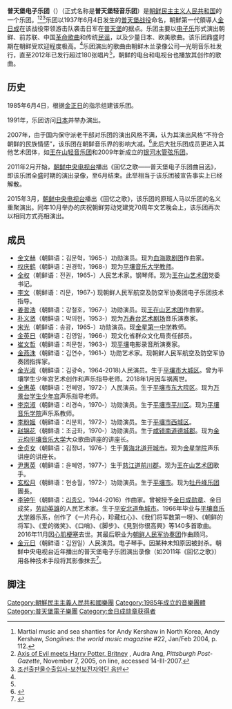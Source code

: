 {{Korean|context=north|
hangul=보천보전자악단|
hanja=普天堡電子樂團|
mr=Poch'ŏnbo Jŏnja-aktan|
rr=Bocheonbo Jeonja-akdan}}

'''普天堡电子乐团'''（{{kor|보천보전자악단|普天堡電子樂團}}）（正式名称是'''普天堡轻音乐团'''）是[[朝鲜民主主义人民共和国|朝鲜民主主义人民共和国]]的一个乐团。<ref>Martial music and sea shanties for Andy Kershaw in North Korea, Andy Kershaw, ''Songlines: the world music magazine'' #22, Jan/Feb 2004, p. 112.</ref><ref name="b">[http://www.post-gazette.com/pg/05311/601849.stm Axis of Evil meets Harry Potter, Britney] {{Wayback|url=http://www.post-gazette.com/pg/05311/601849.stm |date=20111218041316 }}, Audra Ang, ''Pittsburgh Post-Gazette'', November 7, 2005, on line, accessed 14-III-2007.</ref><ref name="c">[http://www.dprk-book.com/music1.php?action=list&lx=%C0%BD%B9%DD&lx2=%BA%B8%C3%B5%BA%B8%C0%FC%C0%DA%BE%C7%B4%DC 조선출판물수출입사-보천보전자악단 음반]{{Dead link|date=2018年10月 |bot=InternetArchiveBot |fix-attempted=yes }}</ref>乐团以1937年6月4日发生的[[普天堡战役|普天堡战役]]命名，朝鮮第一代領導人[[金日成|金日成]]在该战役带领游击队袭击日军在[[普天堡|普天堡]]的据点。乐团主要以[[Electronica|电子乐]]形式演出朝鲜、前苏联、中国[[红色歌曲|革命歌曲]]和传统[[民谣|民谣]]，以及少量日本、欧美歌曲。该乐团鼎盛时期在朝鲜受欢迎程度极高。<ref name="b" />乐团演出的歌曲由朝鲜木兰录像公司—光明音乐社发行，直至2012年已发行超过180张唱片<ref name="c" />，朝鲜的电台和电视台也播放其创作的歌曲。

== 历史 ==
1985年6月4日，根据[[金正日|金正日]]的指示组建该乐团。

1991年，乐团访问[[日本|日本]]并举办演出。

2007年，由于国内保守派老干部对乐团的演出风格不满，认为其演出风格“不符合朝鲜的民族情感”，该乐团在朝鲜音乐界的影响大减。<ref>{{Cite web |url=http://japanese.yonhapnews.co.kr/northkorea/2007/11/29/0300000000AJP20071129001300882.HTML |title=朝鲜的流行乐队“普天堡电子乐团”实际上已经解散了（日文） |accessdate=2007-11-29 |archive-date=2007-12-11 |archive-url=https://web.archive.org/web/20071211195545/http://japanese.yonhapnews.co.kr/northkorea/2007/11/29/0300000000AJP20071129001300882.HTML |dead-url=no }}</ref>此后大批乐团成员更进入其他艺术团体，如[[王在山轻音乐团|王在山轻音乐团]]和2009年新成立的[[銀河水管弦樂團|银河水管弦乐团]]。

2011年2月开始，[[朝鲜中央电视台|朝鲜中央电视台]]播出《回忆之歌——普天堡电子乐团曲目选》，即该乐团全盛时期的演出录像，至6月结束。此举相当于该乐团被宣告事实上已经解散。

2015年3月，[[朝鲜中央电视台|朝鲜中央电视台]]播出《回忆之歌》，该乐团的原班人马以乐团的名义重聚演出。同年10月举办的庆祝朝鲜劳动党建党70周年文艺晚会上，该乐团再次以相同方式亮相演出。

== 成员 ==
* [[金文赫|金文赫]]（朝鲜语：김문혁，1965-）功勋演员。现为[[血海歌剧团|血海歌剧团]]作曲家。
* [[权庆鹤|权庆鹤]]（朝鲜语：권경학，1968-）现为[[平壤金元均音樂大學|平壤音乐大学教师]]。
* [[全权|全权]]（朝鲜语：전권，1965-）人民艺术家。钢琴师。现为[[王在山輕音樂團|王在山艺术团]]党委书记。
* [[李文|李文]]（朝鲜语：리문，1967-) 现朝鲜人民军航空及防空军协奏团电子乐团技术指导。
* [[姜哲浩|姜哲浩]]（朝鲜语：강철호，1967-）功勋演员。现[[王在山輕音樂團|王在山艺术团]]作曲家。
* [[朴义贤|朴义贤]]（朝鲜语：박의현，1953-）现为[[萬壽臺藝術團|万寿台艺术剧场]]音乐演奏家。
* [[宋光（演员）|宋光]]（朝鲜语：송광，1965-）功勋演员。现[[平壤金星学院|金星第一中学]]教师。
* [[金英日|金英日]]（朝鲜语：김영일，1966-）现文化省群众文化局责任部员。
* [[崔文哲|崔文哲]]（朝鲜语：최문철，1963-）现[[平壤|平壤]]电影录音所演奏家。
* [[金燕洙|金燕洙]]（朝鲜语：김연수，1961-）功勋艺术家。现朝鲜人民军航空及防空军协奏团指挥家。
* [[金光淑|金光淑]]（朝鲜语：김광숙，1964-2018)人民演员。生于[[平壤|平壤市]][[大城区域|大城区]]。曾为平壤学生少年宫艺术创作和声乐指导老师。2018年1月因车祸离世。
* [[全惠英|全惠英]]（朝鲜语：전혜영，1972-）人民演员。生于[[平壤|平壤市]][[东大院区域|东大院区]]。现为[[萬景台學生少年宮|万景台学生少年宫]]声乐指导老师。
* [[李京淑|李京淑]]（朝鲜语：리경숙，1970-）功勋演员。生于[[平壤|平壤市]][[平川區域|平川区]]。现为[[平壤金元均音樂大學|平壤音乐学院]]声乐系教师。
* [[李粉姬（演员）|李粉姬]]（朝鲜语：리분희，1972-）功勋演员。生于[[平壤|平壤市]][[西城区域|西城区]]。
* [[赵锦花|赵锦花]]（朝鲜语：조금화，1970-）功勋演员。生于[[咸镜南道|咸镜南道]][[德城郡|德城郡]]。现为[[平壤金元均音樂大學|金元均平壤音乐大学]]大众歌曲讲座的讲座长。
* [[金贞女|金贞女]]（朝鲜语：김정녀，1976-）生于[[黄海北道|黄海北道]][[開城特別市|开城市]]。现为[[平壤金星学院|金星学院]]声乐讲座的讲座长。
* [[尹惠英|尹惠英]]（朝鲜语：윤혜영，1977-）生于[[慈江道|慈江道]][[前川郡|前川郡]]。现为[[王在山輕音樂團|王在山艺术团]]歌手。
* [[玄松月|玄松月]]（朝鲜语：현송월，1972-）功勋演员。生于[[平壤|平壤市]]。现为[[牡丹峰樂團|牡丹峰乐团]]團長。
* [[李钟午|李钟午]]（朝鲜语：[[리종오|리종오]]，1944-2016）作曲家。曾被授予[[金日成勋章|金日成勋章]]、金日成奖，[[劳动英雄_(朝鲜)|劳动英雄]]的人民艺术家。生于[[平安北道|平安北道]][[龜城市|龟城市]]。1966年毕业与[[平壤金元均音樂大學|平壤音乐大学]]器乐系，创作了《一片丹心，珍藏红心》、《我们将军数第一呀》、《朝鲜的将军》、《爱的微笑》、《口哨》、《脚步》、《見到你很高興》等140多首歌曲。2016年11月因[[心肌梗死|心肌梗塞]]去世。其最后职业为[[朝鮮人民軍協奏團|朝鲜人民军协奏团]]作曲顾问。
* [[金元日|金元日]]（朝鲜语：김원일）人民演员。电子琴手。因某种未知原因被封杀。朝鲜中央电视台近年播出的普天堡电子乐团演出录像（如2011年《回忆之歌》）用各种技术手段将其影像抹去<ref>{{Cite web |url=http://blog.sina.com.cn/s/blog_668569340100xz1o.html |title=1993年，朝鲜普天堡电子乐团演员的集体亮相 }}</ref>。

==脚注==
{{reflist}}

{{Authority control}}
[[Category:朝鮮民主主義人民共和國樂團|Category:朝鮮民主主義人民共和國樂團]]
[[Category:1985年成立的音樂團體|Category:1985年成立的音樂團體]]
[[Category:普天堡電子樂團|Category:普天堡電子樂團]]
[[Category:金日成勋章获得者|Category:金日成勋章获得者]]